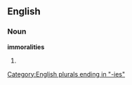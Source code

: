 ==English==

===Noun===
'''immoralities'''

# {{plural of|[[immorality]]}}

[[Category:English plurals ending in "-ies"]]